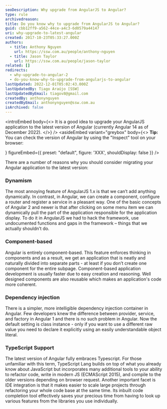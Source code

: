 ```yaml
---
seoDescription: Why upgrade from AngularJS to Angular?
type: rule
archivedreason:
title: Do you know why to upgrade from AngularJS to Angular?
guid: cbb12ff9-a562-44ce-a4c3-6d0579a44147
uri: why-upgrade-to-latest-angular
created: 2017-10-23T05:33:27.000Z
authors:
  - title: Anthony Nguyen
    url: https://ssw.com.au/people/anthony-nguyen
  - title: Jason Taylor
    url: https://ssw.com.au/people/jason-taylor
related: []
redirects:
  - why-upgrade-to-angular-2
  - do-you-know-why-to-upgrade-from-angularjs-to-angular
lastUpdated: 2022-12-01T05:02:43.000Z
lastUpdatedBy: Tiago Araújo [SSW]
lastUpdatedByEmail: tiagov8@gmail.com
createdBy: anthonynguyen
createdByEmail: anthonynguyen@ssw.com.au
isArchived: false
---
```


<introEmbed
  body={<>
It is a good idea to upgrade your AngularJS application to the latest version of Angular (currently Angular 14 as of December 2022).
  </>}
/>
<asideEmbed
  variant="greybox"
  body={<>
    **Tip:** You can check the version of Angular by using the "Inspect" tool on your browser:

<youtubeEmbed url="https://www.youtube.com/embed/jVpV4lwie50" description="" />
  </>}
  figureEmbed={{
    preset: "default",
    figure: 'XXX',
    shouldDisplay: false
  }}
/>

There are a number of reasons why you should consider migrating your Angular application to the latest version:

### Dynamism

The most annoying feature of AngularJS 1.x is that we can’t add anything dynamically. In contrast, in Angular, we can create a component, configure a router and register a service in a pleasant way. One of the basic concepts of Angular 2 and newer is that after clicking on some menu item we can dynamically pull the part of the application responsible for the application display. To do it in AngularJS we had to hack the framework, use undocumented functions and gaps in the framework – things that we actually shouldn’t do.

### Component-based

Angular is entirely component-based. This feature enforces thinking in components and as a result, we get an application that is neatly and naturally divided into separate parts - at least if you don’t create one component for the entire subpage. Component-based application development is usually faster due to easy creation and reasoning. Well designed components are also reusable which makes an application's code more coherent.

### Dependency injection

There is a simpler, more intelligible dependency injection container in Angular. Few developers knew the difference between provider, service, and factory in Angular 1 and there is no such problem in Angular. Now the default setting is class instance - only if you want to use a different raw value you need to declare it explicitly using an easily understandable object literal.

### TypeScript Support

The latest version of Angular fully embraces Typescript. For those unfamiliar with this term, TypeScript Lang builds on top of what you already know about JavaScript but incorporates many additional tools to your ability to refactor code, write in modern JS (ECMAScript 2015), and compile to the older versions depending on browser request. Another important facet is IDE integration is that it makes easier to scale large projects through refactoring your whole code base at the same time. Its inbuilt code completion tool effectively saves your precious time from having to look up various features from the libraries you use individually.
